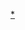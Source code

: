 {{asbox
| image     = 北魏･斉.PNG
| pix       = 30
| subject   = 
| qualifier = 关于[[南北朝]][[:Category:南北朝|歷史]]
| category  = 南北朝小作品
| tempsort  =  
| name      = Template:南北朝小作品
}}<noinclude>
[[Category:南北朝小作品模板|*]]
</noinclude>